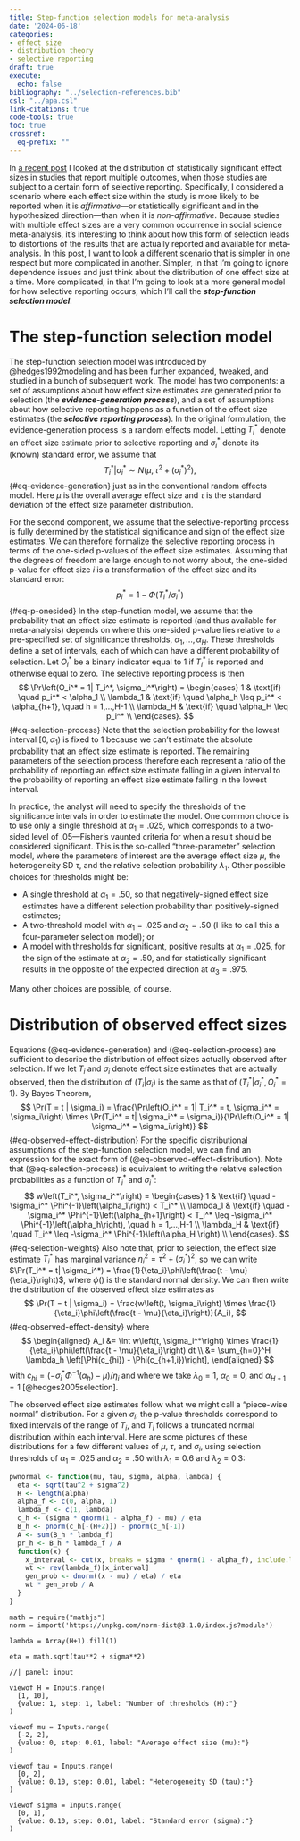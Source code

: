 ```yaml
---
title: Step-function selection models for meta-analysis
date: '2024-06-18'
categories:
- effect size
- distribution theory
- selective reporting
draft: true
execute:
  echo: false
bibliography: "../selection-references.bib"
csl: "../apa.csl"
link-citations: true
code-tools: true
toc: true
crossref: 
  eq-prefix: ""
---
```


In [a recent post](/posts/distribution-of-significant-effects/) I looked at the distribution of statistically significant effect sizes in studies that report multiple outcomes, when those studies are subject to a certain form of selective reporting. 
Specifically, I considered a scenario where each effect size within the study is more likely to be reported when it is _affirmative_---or statistically significant and in the hypothesized direction---than when it is _non-affirmative_. 
Because studies with multiple effect sizes are a very common occurrence in social science meta-analysis, it's interesting to think about how this form of selection leads to distortions of the results that are actually reported and available for meta-analysis. 
In this post, I want to look a different scenario that is simpler in one respect but more complicated in another. 
Simpler, in that I'm going to ignore dependence issues and just think about the distribution of one effect size at a time. 
More complicated, in that I'm going to look at a more general model for how selective reporting occurs, which I'll call the __*step-function selection model*__.

# The step-function selection model 

The step-function selection model was introduced by @hedges1992modeling and has been further expanded, tweaked, and studied in a bunch of subsequent work. 
The model has two components: a set of assumptions about how effect size estimates are generated prior to selection (the __*evidence-generation process*__), and a set of assumptions about how selective reporting happens as a function of the effect size estimates (the __*selective reporting process*__). 
In the original formulation, the evidence-generation process is a random effects model. Letting $T_i^*$ denote an effect size estimate prior to selective reporting and $\sigma_i^*$ denote its (known) standard error, we assume that
$$
T_i^* | \sigma_i^* \sim N\left(\mu, \tau^2 + \left(\sigma_i^*\right)^2\right),
$$ {#eq-evidence-generation}
just as in the conventional random effects model. Here $\mu$ is the overall average effect size and $\tau$ is the standard deviation of the effect size parameter distribution.

For the second component, we assume that the selective-reporting process is fully determined by the statistical significance and sign of the effect size estimates. We can therefore formalize the selective reporting process in terms of the one-sided p-values of the effect size estimates. Assuming that the degrees of freedom are large enough to not worry about, the one-sided p-value for effect size $i$ is a transformation of the effect size and its standard error:
$$
p_i^* = 1 - \Phi\left(T_i^* / \sigma_i^*\right)
$$ {#eq-p-onesided}
In the step-function model, we assume that the probability that an effect size estimate is reported (and thus available for meta-analysis) depends on where this one-sided p-value lies relative to a pre-specified set of significance thresholds, $\alpha_1,...,\alpha_H$. These thresholds define a set of intervals, each of which can have a different probability of selection.
Let $O_i^*$ be a binary indicator equal to 1 if $T_i^*$ is reported and otherwise equal to zero. 
The selective reporting process is then
$$
\Pr\left(O_i^* = 1| T_i^*, \sigma_i^*\right) = \begin{cases}
1 & \text{if} \quad p_i^* < \alpha_1 \\ 
\lambda_1 & \text{if} \quad \alpha_h \leq p_i^* < \alpha_{h+1}, \quad h = 1,...,H-1 \\ 
\lambda_H & \text{if} \quad \alpha_H \leq p_i^* \\ 
\end{cases}.
$$ {#eq-selection-process}
Note that the selection probability for the lowest interval $[0, \alpha_1)$ is fixed to 1 because we can't estimate the absolute probability that an effect size estimate is reported. 
The remaining parameters of the selection process therefore each represent a ratio of the probability of reporting an effect size estimate falling in a given interval to the probability of reporting an effect size estimate falling in the lowest interval.

In practice, the analyst will need to specify the thresholds of the significance intervals in order to estimate the model. One common choice is to use only a single threshold at $\alpha_1 = .025$, which corresponds to a two-sided level of .05---Fisher's vaunted criteria for when a result should be considered significant. This is the so-called "three-parameter" selection model, where the parameters of interest are the average effect size $\mu$, the heterogeneity SD $\tau$, and the relative selection probability $\lambda_1$. Other possible choices for thresholds might be:

* A single threshold at $\alpha_1 = .50$, so that negatively-signed effect size estimates have a different selection probability than positively-signed estimates;
* A two-threshold model with $\alpha_1 = .025$ and $\alpha_2 = .50$ (I like to call this a four-parameter selection model); or
* A model with thresholds for significant, positive results at $\alpha_1 = .025$, for the sign of the estimate at $\alpha_2 = .50$, and for statistically significant results in the opposite of the expected direction at $\alpha_3 = .975$. 

Many other choices are possible, of course.

# Distribution of observed effect sizes

Equations (@eq-evidence-generation) and (@eq-selection-process) are sufficient to describe the distribution of effect sizes actually observed after selection. If we let $T_i$ and $\sigma_i$ denote effect size estimates that are actually observed, then the distribution of $\left(T_i | \sigma_i\right)$ is the same as that of $\left(T_i^* | \sigma_i^*, O_i^* = 1\right)$. By Bayes Theorem, 
$$
\Pr(T = t | \sigma_i) = \frac{\Pr\left(O_i^* = 1| T_i^* = t, \sigma_i^* = \sigma_i\right) \times \Pr(T_i^*  = t| \sigma_i^* = \sigma_i)}{\Pr\left(O_i^* = 1| \sigma_i^* = \sigma_i\right)}
$$ {#eq-observed-effect-distribution}
For the specific distributional assumptions of the step-function selection model, we can find an expression for the exact form of (@eq-observed-effect-distribution). 
Note that (@eq-selection-process) is equivalent to writing the relative selection probabilities as a function of $T_i^*$ and $\sigma_i^*$:
$$
w\left(T_i^*, \sigma_i^*\right) = \begin{cases}
1 & \text{if} \quad -\sigma_i^*  \Phi^{-1}\left(\alpha_1\right) < T_i^* \\ 
\lambda_1 & \text{if} \quad -\sigma_i^*  \Phi^{-1}\left(\alpha_{h+1}\right) < T_i^* \leq -\sigma_i^*  \Phi^{-1}\left(\alpha_h\right), \quad h = 1,...,H-1 \\ 
\lambda_H & \text{if} \quad T_i^* \leq -\sigma_i^*  \Phi^{-1}\left(\alpha_H \right) \\ 
\end{cases}.
$$ {#eq-selection-weights}
Also note that, prior to selection, the effect size estimate $T_i^*$ has marginal variance $\eta_i^2 = \tau^2 + \left(\sigma_i^*\right)^2$, so we can write $\Pr(T_i^*  = t| \sigma_i^*) =  \frac{1}{\eta_i}\phi\left(\frac{t - \mu}{\eta_i}\right)$, where $\phi()$ is the standard normal density.  We can then write the distribution of the observed effect size estimates as
$$
\Pr(T = t | \sigma_i) = \frac{w\left(t, \sigma_i\right) \times \frac{1}{\eta_i}\phi\left(\frac{t - \mu}{\eta_i}\right)}{A_i},
$$ {#eq-observed-effect-density}
where
$$
\begin{aligned}
A_i &= \int w\left(t, \sigma_i^*\right) \times \frac{1}{\eta_i}\phi\left(\frac{t - \mu}{\eta_i}\right) dt \\
&= \sum_{h=0}^H \lambda_h \left[\Phi(c_{hi}) - \Phi(c_{h+1,i})\right],
\end{aligned}
$$
with $c_{hi} = \left(-\sigma_i^* \Phi^{-1}(\alpha_h) - \mu\right) / \eta_i$ and where we take $\lambda_0 = 1$, $\alpha_0 = 0$, and $\alpha_{H+1} = 1$ [@hedges2005selection].

The observed effect size estimates follow what we might call a "piece-wise normal" distribution. 
For a given $\sigma_i$, the p-value thresholds correspond to fixed intervals of the range of $T_i$, and $T_i$ follows a truncated normal distribution within each interval. 
Here are some pictures of these distributions for a few different values of $\mu$, $\tau$, and $\sigma_i$, using selection thresholds of $\alpha_1 = .025$ and $\alpha_2 = .50$ with $\lambda_1 = 0.6$ and $\lambda_2 = 0.3$:
```r
pwnormal <- function(mu, tau, sigma, alpha, lambda) {
  eta <- sqrt(tau^2 + sigma^2)
  H <- length(alpha)
  alpha_f <- c(0, alpha, 1)
  lambda_f <- c(1, lambda)
  c_h <- (sigma * qnorm(1 - alpha_f) - mu) / eta
  B_h <- pnorm(c_h[-(H+2)]) - pnorm(c_h[-1])
  A <- sum(B_h * lambda_f)
  pr_h <- B_h * lambda_f / A
  function(x) {
    x_interval <- cut(x, breaks = sigma * qnorm(1 - alpha_f), include.lowest = TRUE)
    wt <- rev(lambda_f)[x_interval]
    gen_prob <- dnorm((x - mu) / eta) / eta
    wt * gen_prob / A
  }
}
```

```ojs
math = require("mathjs")
norm = import('https://unpkg.com/norm-dist@3.1.0/index.js?module')

lambda = Array(H+1).fill(1)

eta = math.sqrt(tau**2 + sigma**2)

```

:::: {.grid .column-page-inset}

::: {.g-col-7}

:::

::: {.g-col-5}

```ojs
//| panel: input

viewof H = Inputs.range(
  [1, 10], 
  {value: 1, step: 1, label: "Number of thresholds (H):"}
)

viewof mu = Inputs.range(
  [-2, 2], 
  {value: 0, step: 0.01, label: "Average effect size (mu):"}
)

viewof tau = Inputs.range(
  [0, 2], 
  {value: 0.10, step: 0.01, label: "Heterogeneity SD (tau):"}
)

viewof sigma = Inputs.range(
  [0, 1], 
  {value: 0.10, step: 0.01, label: "Standard error (sigma):"}
)

```
:::

::::
